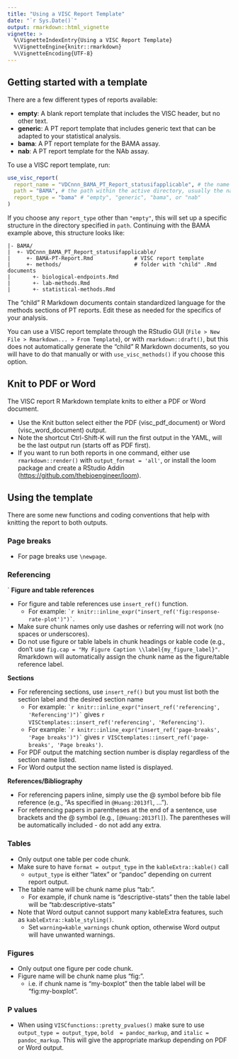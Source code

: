 ```yaml
---
title: "Using a VISC Report Template"
date: "`r Sys.Date()`"
output: rmarkdown::html_vignette
vignette: >
  %\VignetteIndexEntry{Using a VISC Report Template}
  %\VignetteEngine{knitr::rmarkdown}
  %\VignetteEncoding{UTF-8}
---
```


## Getting started with a template

There are a few different types of reports available:

* **empty**: A blank report template that includes the VISC header, but no other text.
* **generic**: A PT report template that includes generic text that can be adapted to your statistical analysis.
* **bama**: A PT report template for the BAMA assay.
* **nab**: A PT report template for the NAb assay.

To use a VISC report template, run:

```r
use_visc_report(
  report_name = "VDCnnn_BAMA_PT_Report_statusifapplicable", # the name of the report file
  path = "BAMA", # the path within the active directory, usually the name of the assay
  report_type = "bama" # "empty", "generic", "bama", or "nab"
)
```

If you choose any `report_type` other than `"empty"`, this will set 
up a specific structure in the directory specified in `path`. Continuing with the BAMA
example above, this structure looks like:

```
|- BAMA/
|  +- VDCnnn_BAMA_PT_Report_statusifapplicable/              
|     +- BAMA-PT-Report.Rmd             # VISC report template
|     +- methods/                       # folder with "child" .Rmd documents
|       +- biological-endpoints.Rmd
|       +- lab-methods.Rmd
|       +- statistical-methods.Rmd
```

The "child" R Markdown documents contain standardized language for the methods
sections of PT reports. 
Edit these as needed for the specifics of your analysis.

You can use a VISC report template through the RStudio GUI 
(`File > New File > Rmarkdown... > From Template`), 
or with `rmarkdown::draft()`,
but this does not automatically generate the "child" R Markdown documents, 
so you will have to do that manually or with `use_visc_methods()` if you choose this option.

## Knit to PDF or Word

The VISC report R Markdown template knits to either a PDF or Word document. 

* Use the Knit button select either the PDF (visc_pdf_document) or 
Word (visc_word_document) output.
* Note the shortcut Ctrl-Shift-K will run the first output in the YAML, will be the last output run (starts off as PDF first).
* If you want to run both reports in one command, either use `rmarkdown::render()` with `output_format = 'all'`, or install the loom package and create a RStudio Addin (<https://github.com/thebioengineer/loom>).


## Using the template 

There are some new functions and coding conventions that help with knitting the report to both outputs.

### Page breaks

* For page breaks use `\newpage`.
    
### Referencing
`
**Figure and table references**

* For figure and table references use `insert_ref()` function.
    + For example: `` `r knitr::inline_expr("insert_ref('fig:response-rate-plot')")` ``.
* Make sure chunk names only use dashes or referring will not work (no spaces or underscores).
* Do not use figure or table labels in chunk headings or kable code (e.g., don't use `fig.cap = "My Figure Caption \\label{my_figure_label}"`. Rmarkdown will automatically assign the chunk name as the figure/table reference label.

**Sections** 

* For referencing sections, use `insert_ref()` but you must list both the section label and the desired section name
    + For example: `` `r knitr::inline_expr("insert_ref('referencing', 'Referencing')")` `` gives `r VISCtemplates::insert_ref('referencing', 'Referencing')`.
    + For example: `` `r knitr::inline_expr("insert_ref('page-breaks', 'Page breaks')")` `` gives `r VISCtemplates::insert_ref('page-breaks', 'Page breaks')`.
* For PDF output the matching section number is display regardless of the section name listed.
* For Word output the section name listed is displayed.

**References/Bibliography**

*  For referencing papers inline, simply use the @ symbol before bib file reference (e.g., "As specified in `@Huang:2013fl`, ...").
*  For referencing papers in parentheses at the end of a sentence, use brackets and the @ symbol (e.g., `[@Huang:2013fl]`). The parentheses will be automatically included - do not add any extra.


### Tables

* Only output one table per code chunk.
* Make sure to have `format = output_type` in the `kableExtra::kable()` call 
    + `output_type` is either "latex" or "pandoc" depending on current report output.
* The table name will be chunk name plus "tab:".
    + For example, if chunk name is "descriptive-stats" then the table label will be "tab:descriptive-stats"
* Note that Word output cannot support many kableExtra features, such as `kableExtra::kable_styling()`.
   + Set `warning=kable_warnings` chunk option, otherwise Word output will have unwanted warnings.

### Figures

* Only output one figure per code chunk.
* Figure name will be chunk name plus "fig:".
    + i.e. if chunk name is "my-boxplot" then the table label will be "fig:my-boxplot".
    
### P values

* When using `VISCfunctions::pretty_pvalues()` make sure to use `output_type = output_type`,  `bold  = pandoc_markup`, and `italic = pandoc_markup`. This will give the appropriate markup depending on PDF or Word output.

